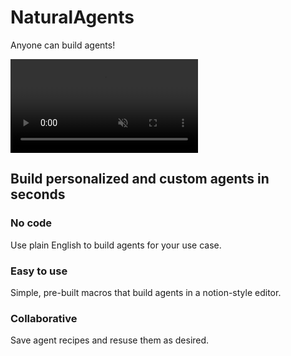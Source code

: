<div className="flex flex-col items-center justify-center text-center">
    <h1 className="text-6xl font-bold mt-8">NaturalAgents</h1>
    <p className="text-lg">Anyone can build agents!</p>
    <div className="w-full max-w-4xl mt-8 aspect-w-16 aspect-h-9 border-4 border-current rounded-lg dark:border-0">
        <video
        className="w-full h-full rounded-lg"
        controls
        autoPlay
        muted
        loop
        src="/static/videos/NaturalAgents Demo.mp4"
        type="video/mp4"
        >
        Your browser does not support the video tag.
        </video>
    </div>

<h2 className="text-3xl font-semibold mt-16 mb-8">
  Build personalized and custom agents in seconds
</h2>
<div className="grid grid-cols-1 md:grid-cols-3 gap-12 mt-12 w-full max-w-4xl">
  <div className="flex flex-col items-center p-4 border rounded-lg shadow-lg">
    <h3 className="text-xl font-semibold">No code</h3>
    <p className="mt-1">Use plain English to build agents for your use case.</p>
  </div>
  <div className="flex flex-col items-center p-4 border rounded-lg shadow-lg">
    <h3 className="text-xl font-semibold">Easy to use</h3>
    <p className="mt-1">Simple, pre-built macros that build agents in a notion-style editor.</p>
  </div>
  <div className="flex flex-col items-center p-4 border rounded-lg shadow-lg">
    <h3 className="text-xl font-semibold">Collaborative</h3>
    <p className="mt-1">Save agent recipes and resuse them as desired.</p>
  </div>
</div>

</div>
